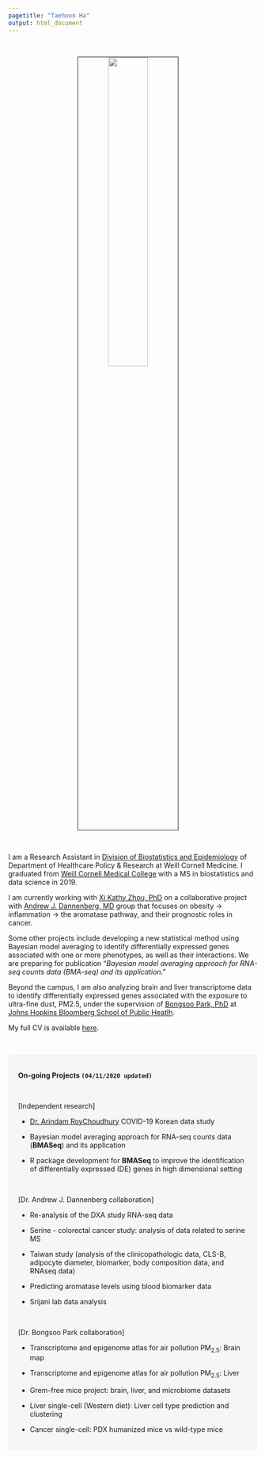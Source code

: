 ```yaml
---
pagetitle: "Taehoon Ha"
output: html_document
---
```


<link rel="stylesheet" href="styles.css" type="text/css">

<br>

<p align="center">
<img src="images/taehoonh.jpg" style="width:40%; border:1px solid; margin-right: 20px" align="center">
</p>
<br>


I am a Research Assistant in [Division of Biostatistics and Epidemiology](https://hpr.weill.cornell.edu/research-collaboration/our-divisions/biostatistics) of Department of Healthcare Policy & Research at Weill Cornell Medicine. I graduated from [Weill Cornell Medical College](https://weill.cornell.edu/) with a MS in biostatistics and data science in 2019.

I am currently working with [Xi Kathy Zhou, PhD](https://gradschool.weill.cornell.edu/faculty/xi-kathy-zhou) on a collaborative project with [Andrew J. Dannenberg, MD](https://research.cornell.edu/researchers/andrew-j-dannenberg) group that focuses on obesity → inflammation → the aromatase pathway, and their prognostic roles in cancer. 

Some other projects include developing a new statistical method using Bayesian model averaging to identify differentially expressed genes associated with one or more phenotypes, as well as their interactions. We are preparing for publication "*Bayesian model averaging approach for RNA-seq counts data (BMA-seq) and its application*."

Beyond the campus, I am also analyzing brain and liver transcriptome data to identify differentially expressed genes associated with the exposure to ultra-fine dust, PM2.5, under the supervision of [Bongsoo Park, PhD](https://www.linkedin.com/in/bongsoo-park-678b0416/) at [Johns Hopkins Bloomberg School of Public Heatlh](https://www.jhsph.edu/).

My full CV is available [here](./files/TaehoonHa_CV_2019.pdf).



<br>



<style>
div.box { background-color:#F6F6F6; border-radius: 5px; padding: 20px;}
</style>
<div class = "box">
<strong>On-going Projects `(04/11/2020 updated)` </strong> <br>

<br>

[Independent research]

- [Dr. Arindam RoyChoudhury](http://vivo.med.cornell.edu/individual?uri=http%3A%2F%2Fvivo.med.cornell.edu%2Findividual%2Fcwid-arr2014) COVID-19 Korean data study

- Bayesian model averaging approach for RNA-seq counts data (**BMASeq**) and its application

- R package development for **BMASeq** to improve the identification of differentially expressed (DE) genes in high dimensional setting


<br>


[Dr. Andrew J. Dannenberg collaboration]

- Re-analysis of the DXA study RNA-seq data

- Serine - colorectal cancer study: analysis of data related to serine MS

- Taiwan study (analysis of the clinicopathologic data, CLS-B, adipocyte diameter, biomarker, body composition data, and RNAseq data)

- Predicting aromatase levels using blood biomarker data

- Srijani lab data analysis


<br>


[Dr. Bongsoo Park collaboration]

- Transcriptome and epigenome atlas for air pollution $\text{PM}_{2.5}$: Brain map

- Transcriptome and epigenome atlas for air pollution $\text{PM}_{2.5}$: Liver

- Grem-free mice project: brain, liver, and microbiome datasets

- Liver single-cell (Western diet): Liver cell type prediction and clustering

- Cancer single-cell: PDX humanized mice vs wild-type mice

</div>
